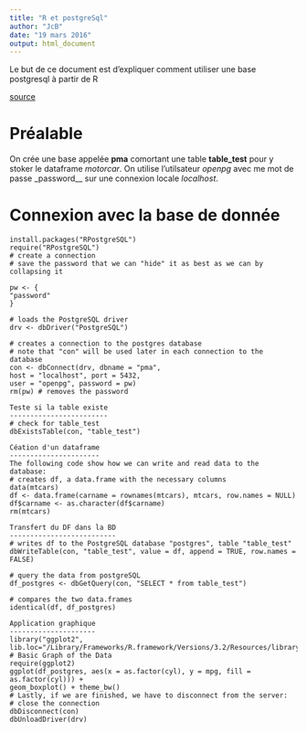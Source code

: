 ```yaml
---
title: "R et postgreSql"
author: "JcB"
date: "19 mars 2016"
output: html_document
---
```


Le but de ce document est d'expliquer comment utiliser une base postgresql à partir de R

[source](http://www.r-bloggers.com/getting-started-with-postgresql-in-r/)

Préalable
=========
On crée une base appelée __pma__ comortant une table __table_test__ pour y stoker le dataframe _motorcar_. On utilise l'utilsateur _openpg_ avec me mot de passe _password__ sur une connexion locale _localhost_.

Connexion avec la base de donnée
===============================
```
install.packages("RPostgreSQL")
require("RPostgreSQL")
# create a connection
# save the password that we can "hide" it as best as we can by collapsing it

pw <- {
"password"
}

# loads the PostgreSQL driver
drv <- dbDriver("PostgreSQL")

# creates a connection to the postgres database
# note that "con" will be used later in each connection to the database
con <- dbConnect(drv, dbname = "pma",
host = "localhost", port = 5432,
user = "openpg", password = pw)
rm(pw) # removes the password

Teste si la table existe
------------------------
# check for table_test
dbExistsTable(con, "table_test")

Céation d'un dataframe
----------------------
The following code show how we can write and read data to the database:
# creates df, a data.frame with the necessary columns
data(mtcars)
df <- data.frame(carname = rownames(mtcars), mtcars, row.names = NULL)
df$carname <- as.character(df$carname)
rm(mtcars)

Transfert du DF dans la BD
--------------------------
# writes df to the PostgreSQL database "postgres", table "table_test"
dbWriteTable(con, "table_test", value = df, append = TRUE, row.names = FALSE)

# query the data from postgreSQL
df_postgres <- dbGetQuery(con, "SELECT * from table_test")

# compares the two data.frames
identical(df, df_postgres)

Application graphique
---------------------
library("ggplot2", lib.loc="/Library/Frameworks/R.framework/Versions/3.2/Resources/library")
# Basic Graph of the Data
require(ggplot2)
ggplot(df_postgres, aes(x = as.factor(cyl), y = mpg, fill = as.factor(cyl))) +
geom_boxplot() + theme_bw()
# Lastly, if we are finished, we have to disconnect from the server:
# close the connection
dbDisconnect(con)
dbUnloadDriver(drv)
```
